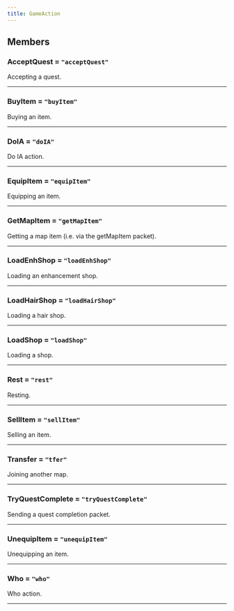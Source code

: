 ```yaml
---
title: GameAction
---
```


## Members

### AcceptQuest = `"acceptQuest"`
Accepting a quest.

---
### BuyItem = `"buyItem"`
Buying an item.

---
### DoIA = `"doIA"`
Do IA action.

---
### EquipItem = `"equipItem"`
Equipping an item.

---
### GetMapItem = `"getMapItem"`
Getting a map item (i.e. via the getMapItem packet).

---
### LoadEnhShop = `"loadEnhShop"`
Loading an enhancement shop.

---
### LoadHairShop = `"loadHairShop"`
Loading a hair shop.

---
### LoadShop = `"loadShop"`
Loading a shop.

---
### Rest = `"rest"`
Resting.

---
### SellItem = `"sellItem"`
Selling an item.

---
### Transfer = `"tfer"`
Joining another map.

---
### TryQuestComplete = `"tryQuestComplete"`
Sending a quest completion packet.

---
### UnequipItem = `"unequipItem"`
Unequipping an item.

---
### Who = `"who"`
Who action.

---